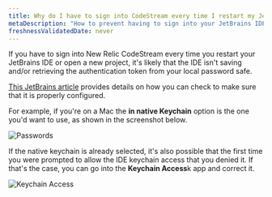 ```yaml
---
title: Why do I have to sign into CodeStream every time I restart my JetBrains IDE?
metaDescription: "How to prevent having to sign into your JetBrains IDE every time you restart it."
freshnessValidatedDate: never
---
```




If you have to sign into New Relic CodeStream every time you restart your JetBrains IDE or open a new project, it's likely that the IDE isn't saving and/or retrieving the authentication token from your local password safe.

[This JetBrains article](https://www.jetbrains.com/help/idea/reference-ide-settings-password-safe.html) provides details on how you can check to make sure that it is properly configured.

For example, if you're on a Mac the **in native Keychain** option is the one you'd want to use, as shown in the screenshot below.

<img
  alt="Passwords"
  src={codestreamJetbrainsPasswordKeychain}
/>

If the native keychain is already selected, it's also possible that the first time you were prompted to allow the IDE keychain access that you denied it. If that's the case, you can go into the **Keychain Access**k app and correct it.

<img
  alt="Keychain Access"
  src={codestreamIntellijKeychainAccess}
/>
